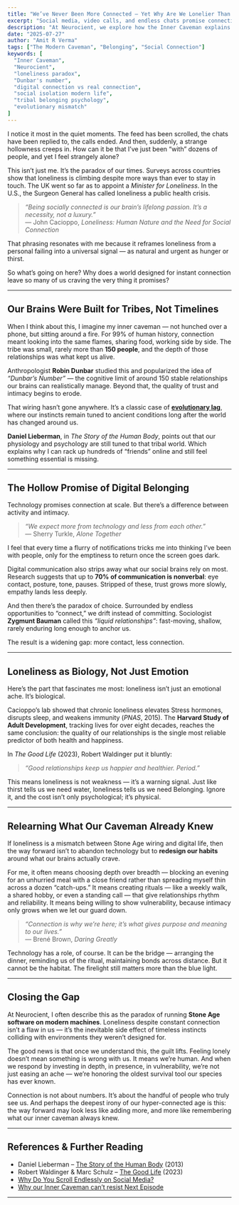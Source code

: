 ```yaml
---
title: "We’ve Never Been More Connected – Yet Why Are We Lonelier Than Ever?"
excerpt: "Social media, video calls, and endless chats promise connection, yet millions report feeling lonelier than ever. The reason lies in our wiring: our brains evolved for face-to-face tribes of about 150, not thousands of shallow links online."
description: "At Neurocient, we explore how the Inner Caveman explains rising loneliness in an age of hyper-connection, Dunbar’s number, and why digital belonging can’t replace deep tribal bonds."
date: "2025-07-27"
author: "Amit R Verma"
tags: ["The Modern Caveman", "Belonging", "Social Connection"]
keywords: [
  "Inner Caveman",
  "Neurocient",
  "loneliness paradox",
  "Dunbar's number",
  "digital connection vs real connection",
  "social isolation modern life",
  "tribal belonging psychology",
  "evolutionary mismatch"
]
---
```


I notice it most in the quiet moments. The feed has been scrolled, the chats have been replied to, the calls ended. And then, suddenly, a strange hollowness creeps in. How can it be that I’ve just been “with” dozens of people, and yet I feel strangely alone?  

This isn’t just me. It’s the paradox of our times. Surveys across countries show that loneliness is climbing despite more ways than ever to stay in touch. The UK went so far as to appoint a *Minister for Loneliness*. In the U.S., the Surgeon General has called loneliness a public health crisis.  

> *“Being socially connected is our brain’s lifelong passion. It’s a necessity, not a luxury.”*  
> — John Cacioppo, *Loneliness: Human Nature and the Need for Social Connection*  

That phrasing resonates with me because it reframes loneliness from a personal failing into a universal signal — as natural and urgent as hunger or thirst.  

So what’s going on here? Why does a world designed for instant connection leave so many of us craving the very thing it promises?  

---

## Our Brains Were Built for Tribes, Not Timelines  

When I think about this, I imagine my inner caveman — not hunched over a phone, but sitting around a fire. For 99% of human history, connection meant looking into the same flames, sharing food, working side by side. The tribe was small, rarely more than **150 people**, and the depth of those relationships was what kept us alive.  

Anthropologist **Robin Dunbar** studied this and popularized the idea of *“Dunbar’s Number”* — the cognitive limit of around 150 stable relationships our brains can realistically manage. Beyond that, the quality of trust and intimacy begins to erode.  

That wiring hasn’t gone anywhere. It’s a classic case of [**evolutionary lag**](/insights/evolutionary-lag), where our instincts remain tuned to ancient conditions long after the world has changed around us.

**Daniel Lieberman**, in *The Story of the Human Body*, points out that our physiology and psychology are still tuned to that tribal world. Which explains why I can rack up hundreds of “friends” online and still feel something essential is missing.  

---

## The Hollow Promise of Digital Belonging  

Technology promises connection at scale. But there’s a difference between activity and intimacy.  

> *“We expect more from technology and less from each other.”*  
> — Sherry Turkle, *Alone Together*  

I feel that every time a flurry of notifications tricks me into thinking I’ve been with people, only for the emptiness to return once the screen goes dark.  

Digital communication also strips away what our social brains rely on most. Research suggests that up to **70% of communication is nonverbal**: eye contact, posture, tone, pauses. Stripped of these, trust grows more slowly, empathy lands less deeply.  

And then there’s the paradox of choice. Surrounded by endless opportunities to “connect,” we drift instead of committing. Sociologist **Zygmunt Bauman** called this *“liquid relationships”*: fast-moving, shallow, rarely enduring long enough to anchor us.  

The result is a widening gap: more contact, less connection.  

---

## Loneliness as Biology, Not Just Emotion  

Here’s the part that fascinates me most: loneliness isn’t just an emotional ache. It’s biological.  

Cacioppo’s lab showed that chronic loneliness elevates Stress hormones, disrupts sleep, and weakens immunity (*PNAS*, 2015). The **Harvard Study of Adult Development**, tracking lives for over eight decades, reaches the same conclusion: the quality of our relationships is the single most reliable predictor of both health and happiness.  

In *The Good Life* (2023), Robert Waldinger put it bluntly:  

> *“Good relationships keep us happier and healthier. Period.”*  

This means loneliness is not weakness — it’s a warning signal. Just like thirst tells us we need water, loneliness tells us we need Belonging. Ignore it, and the cost isn’t only psychological; it’s physical.  

---

## Relearning What Our Caveman Already Knew  

If loneliness is a mismatch between Stone Age wiring and digital life, then the way forward isn’t to abandon technology but to **redesign our habits** around what our brains actually crave.  

For me, it often means choosing depth over breadth — blocking an evening for an unhurried meal with a close friend rather than spreading myself thin across a dozen “catch-ups.” It means creating rituals — like a weekly walk, a shared hobby, or even a standing call — that give relationships rhythm and reliability. It means being willing to show vulnerability, because intimacy only grows when we let our guard down.  

> *“Connection is why we’re here; it’s what gives purpose and meaning to our lives.”*  
> — Brené Brown, *Daring Greatly*  

Technology has a role, of course. It can be the bridge — arranging the dinner, reminding us of the ritual, maintaining bonds across distance. But it cannot be the habitat. The firelight still matters more than the blue light.  

---

## Closing the Gap  

At Neurocient, I often describe this as the paradox of running **Stone Age software on modern machines**. Loneliness despite constant connection isn’t a flaw in us — it’s the inevitable side effect of timeless instincts colliding with environments they weren’t designed for.  

The good news is that once we understand this, the guilt lifts. Feeling lonely doesn’t mean something is wrong with us. It means we’re human. And when we respond by investing in depth, in presence, in vulnerability, we’re not just easing an ache — we’re honoring the oldest survival tool our species has ever known.  

Connection is not about numbers. It’s about the handful of people who truly see us. And perhaps the deepest irony of our hyper-connected age is this: the way forward may look less like adding more, and more like remembering what our inner caveman always knew.  

---

## References & Further Reading  

- Daniel Lieberman – [The Story of the Human Body](/books/thinking-fast-and-slow) (2013)  
- Robert Waldinger & Marc Schulz – [The Good Life](/books/the-good-life) (2023)  
- [Why Do You Scroll Endlessly on Social Media?](/insights/doomscrolling)
- [Why our Inner Caveman can’t resist Next Episode](/insights/binge-watch)

---